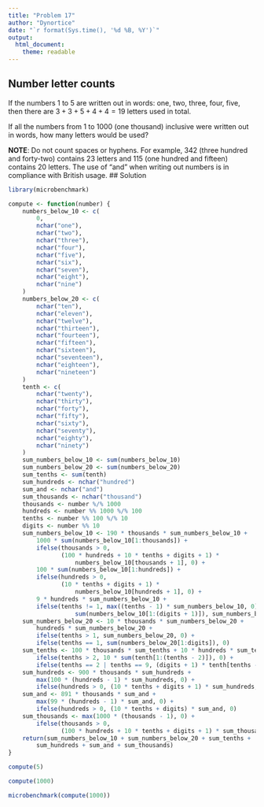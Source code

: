 ```yaml
---
title: "Problem 17"
author: "Dynortice"
date: "`r format(Sys.time(), '%d %B, %Y')`"
output:
  html_document:
    theme: readable
---
```

## Number letter counts

If the numbers $1$ to $5$ are written out in words: one, two, three, four, five, then there are $3 + 3 + 5 + 4 + 4 = 19$ letters used in total.

If all the numbers from $1$ to $1000$ (one thousand) inclusive were written out in words, how many letters would be used?

**NOTE**: Do not count spaces or hyphens. For example, $342$ (three hundred and forty-two) contains $23$ letters and $115$ (one hundred and fifteen) contains $20$ letters. The use of "and" when writing out numbers is in compliance with British usage.
## Solution
```r
library(microbenchmark)
```
```r
compute <- function(number) {
    numbers_below_10 <- c(
        0,
        nchar("one"),
        nchar("two"),
        nchar("three"),
        nchar("four"),
        nchar("five"),
        nchar("six"),
        nchar("seven"),
        nchar("eight"),
        nchar("nine")
    )
    numbers_below_20 <- c(
        nchar("ten"),
        nchar("eleven"),
        nchar("twelve"),
        nchar("thirteen"),
        nchar("fourteen"),
        nchar("fifteen"),
        nchar("sixteen"),
        nchar("seventeen"),
        nchar("eighteen"),
        nchar("nineteen")
    )
    tenth <- c(
        nchar("twenty"),
        nchar("thirty"),
        nchar("forty"),
        nchar("fifty"),
        nchar("sixty"),
        nchar("seventy"),
        nchar("eighty"),
        nchar("ninety")
    )
    sum_numbers_below_10 <- sum(numbers_below_10)
    sum_numbers_below_20 <- sum(numbers_below_20)
    sum_tenths <- sum(tenth)
    sum_hundreds <- nchar("hundred")
    sum_and <- nchar("and")
    sum_thousands <- nchar("thousand")
    thousands <- number %/% 1000
    hundreds <- number %% 1000 %/% 100
    tenths <- number %% 100 %/% 10
    digits <- number %% 10
    sum_numbers_below_10 <- 190 * thousands * sum_numbers_below_10 +
        1000 * sum(numbers_below_10[1:thousands]) +
        ifelse(thousands > 0,
               (100 * hundreds + 10 * tenths + digits + 1) *
                   numbers_below_10[thousands + 1], 0) +
        100 * sum(numbers_below_10[1:hundreds]) +
        ifelse(hundreds > 0,
               (10 * tenths + digits + 1) *
                   numbers_below_10[hundreds + 1], 0) +
        9 * hundreds * sum_numbers_below_10 +
        ifelse(tenths != 1, max((tenths - 1) * sum_numbers_below_10, 0) +
                   sum(numbers_below_10[1:(digits + 1)]), sum_numbers_below_10)
    sum_numbers_below_20 <- 10 * thousands * sum_numbers_below_20 +
        hundreds * sum_numbers_below_20 +
        ifelse(tenths > 1, sum_numbers_below_20, 0) +
        ifelse(tenths == 1, sum(numbers_below_20[1:digits]), 0)
    sum_tenths <- 100 * thousands * sum_tenths + 10 * hundreds * sum_tenths +
        ifelse(tenths > 2, 10 * sum(tenth[1:(tenths - 2)]), 0) +
        ifelse(tenths == 2 | tenths == 9, (digits + 1) * tenth[tenths - 1], 0)
    sum_hundreds <- 900 * thousands * sum_hundreds +
        max(100 * (hundreds - 1) * sum_hundreds, 0) +
        ifelse(hundreds > 0, (10 * tenths + digits + 1) * sum_hundreds, 0)
    sum_and <- 891 * thousands * sum_and +
        max(99 * (hundreds - 1) * sum_and, 0) +
        ifelse(hundreds > 0, (10 * tenths + digits) * sum_and, 0)
    sum_thousands <- max(1000 * (thousands - 1), 0) +
        ifelse(thousands > 0,
               (100 * hundreds + 10 * tenths + digits + 1) * sum_thousands, 0)
    return(sum_numbers_below_10 + sum_numbers_below_20 + sum_tenths +
        sum_hundreds + sum_and + sum_thousands)
}
```
```r
compute(5)
```
```r
compute(1000)
```
```r
microbenchmark(compute(1000))
```

